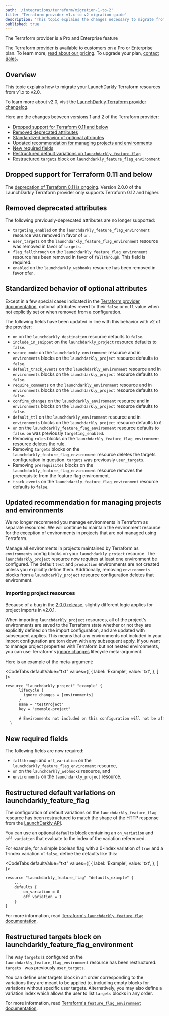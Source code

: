 ```yaml
---
path: '/integrations/terraform/migration-1-to-2'
title: 'Terraform provider v1.x to v2 migration guide'
description: 'This topic explains the changes necessary to migrate from version 1.x to version 2.0 of the LaunchDarkly Terraform provider.'
published: true
---
```


<Callout intent="primary">
<CalloutTitle>The Terraform provider is a Pro and Enterprise feature</CalloutTitle>
<CalloutDescription>

The Terraform provider is available to customers on a Pro or Enterprise plan. To learn more, [read about our pricing](https://launchdarkly.com/pricing/). To upgrade your plan, [contact Sales](https://launchdarkly.com/contact-sales/).

</CalloutDescription>
</Callout>

## Overview

This topic explains how to migrate your LaunchDarkly Terraform resources from v1.x to v2.0.

To learn more about v2.0, visit the [LaunchDarkly Terraform provider changelog](https://github.com/launchdarkly/terraform-provider-launchdarkly/blob/master/CHANGELOG.md).

Here are the changes between versions 1 and 2 of the Terraform provider:

- [Dropped support for Terraform 0.11 and below](#dropped-support-for-terraform-011-and-below)
- [Removed deprecated attributes](#removed-deprecated-attributes)
- [Standardized behavior of optional attributes](#standardized-behavior-of-optional-attributes)
- [Updated recommendation for managing projects and environments](#updated-recommendation-for-managing-projects-and-environments)
- [New required fields](#new-required-fields)
- [Restructured default variations on `launchdarkly_feature_flag`](#restructured-default-variations-on-launchdarkly_feature_flag)
- [Restructured `targets` block on `launchdarkly_feature_flag_environment`](#restructured-targets-block-on-launchdarkly_feature_flag_environment)

## Dropped support for Terraform 0.11 and below

The [deprecation of Terraform 0.11 is ongoing](https://www.hashicorp.com/blog/deprecating-terraform-0-11-support-in-terraform-providers). Version 2.0.0 of the LaunchDarkly Terraform provider only supports Terraform 0.12 and higher.

## Removed deprecated attributes

The following previously-deprecated attributes are no longer supported:

- `targeting_enabled` on the `launchdarkly_feature_flag_environment` resource was removed in favor of `on`.
- `user_targets` on the `launchdarkly_feature_flag_environment` resource was removed in favor of `targets`.
- `flag_fallthrough` on the `launchdarkly_feature_flag_environment` resource has been removed in favor of  `fallthrough`. This field is required.
- `enabled` on the `launchdarkly_webhooks` resource has been removed in favor of`on`.

## Standardized behavior of optional attributes

Except in a few special cases indicated in the [Terraform provider documentation](https://registry.terraform.io/providers/launchdarkly/launchdarkly/latest/docs), optional attributes revert to their `false` or `null` value when not explicitly set or when removed from a configuration.

The following fields have been updated in line with this behavior with v2 of the provider:

- `on` on the `launchdarkly_destination` resource defaults to `false`.
- `include_in_snippet` on the `launchdarkly_project` resource defaults to `false`.
- `secure_mode` on the `launchdarkly_environment` resource and in `environments` blocks on the `launchdarkly_project` resource defaults to `false`.
- `default_track_events` on the `launchdarkly_environment` resource and in `environments` blocks on the `launchdarkly_project` resource defaults to `false`.
- `require_comments` on the `launchdarkly_environment` resource and in `environments` blocks on the `launchdarkly_project` resource defaults to `false`.
- `confirm_changes` on the `launchdarkly_environment` resource and in `environments` blocks on the `launchdarkly_project` resource defaults to `false`.
- `default_ttl` on the `launchdarkly_environment` resource and in `environments` blocks on the `launchdarkly_project` resource defaults to `0`.
- `on` on the `launchdarkly_feature_flag_environment` resource defaults to `false`. `on` was previously `targeting_enabled`.
- Removing `rules` blocks on the `launchdarkly_feature_flag_environment` resource deletes the rule.
- Removing `targets` blocks on the `launchdarkly_feature_flag_environment` resource deletes the targets configuration in question. `targets` was previously `user_targets`.
- Removing `prerequisites` blocks on the `launchdarkly_feature_flag_environment` resource removes the prerequisite from the feature flag environment.
- `track_events` on the `launchdarkly_feature_flag_environment` resource defaults to `false`.

## Updated recommendation for managing projects and environments

We no longer recommend you manage environments in Terraform as separate resources. We will continue to maintain the environment resource for the exception of environments in projects that are not managed using Terraform.

Manage all environments in projects maintained by Terraform as `environments` config blocks on your `launchdarkly_project` resource. The `launchdarkly_project` resource now requires at least one environment be configured. The default `test` and `production` environments are not created unless you explicitly define them. Additionally, removing `environments` blocks from a `launchdarkly_project` resource configuration deletes that environment.

### Importing project resources

Because of a bug in the [2.0.0 release](https://github.com/launchdarkly/terraform-provider-launchdarkly/issues/67), slightly different logic applies for project imports in v2.0.1.

When importing `launchdarkly_project` resources, all of the project's environments are saved to the Terraform state whether or not they are explicitly defined on the import configuration, and are updated with subsequent applies. This means that any environments not included in your import configuration are torn down with any subsequent apply. If you want to manage project properties with Terraform but not nested environments, you can use Terraform's [ignore changes](https://www.terraform.io/docs/language/meta-arguments/lifecycle.html#ignore_changes) lifecycle meta-argument.

Here is an example of the meta-argument:

<CodeTabs
  defaultValue="txt"
  values={[
    { label: 'Example', value: 'txt', },
  ]
}>
<CodeTabItem value="txt">

```txt
resource "launchdarkly_project" "example" {
	  lifecycle {
	  	ignore_changes = [environments]
	  }
	  name = "testProject"
	  key = "example-project"

	  # Environments not included on this configuration will not be affected by subsequent applies
  }
```

</CodeTabItem>
</CodeTabs>

## New required fields

The following fields are now required:

- `fallthrough` and `off_variation` on the `launchdarkly_feature_flag_environment` resource,
- `on` on the `launchdarkly_webhooks` resource, and
- `environments` on the `launchdarkly_project` resource.

## Restructured default variations on launchdarkly_feature_flag

The configuration of default variations on the `launchdarkly_feature_flag` resource has been restructured to match the shape of the HTTP response from the [LaunchDarkly API](https://apidocs.launchdarkly.com/reference#create-feature-flag).

You can use an optional `defaults` block containing an `on_variation` and `off_variation` that evaluate to the index of the variation referenced.

For example, for a simple boolean flag with a 0-index variation of `true` and a 1-index variation of `false`, define the defaults like this:

<CodeTabs
  defaultValue="txt"
  values={[
    { label: 'Example', value: 'txt', },
  ]
}>
<CodeTabItem value="txt">

```txt
resource "launchdarkly_feature_flag" "defaults_example" {
    ...
    defaults {
        on_variation = 0
        off_variation = 1
    }
}
```

</CodeTabItem>
</CodeTabs>

For more information, read [Terraform's `launchdarkly_feature_flag` documentation](https://registry.terraform.io/providers/launchdarkly/launchdarkly/latest/docs/resources/feature_flag).

## Restructured targets block on launchdarkly_feature_flag_environment

The way `targets` is configured on the `launchdarkly_feature_flag_environment` resource has been restructured. `targets ` was previously `user_targets`.

You can define user targets block in an order corresponding to the variations they are meant to be applied to, including empty blocks for variations without specific user targets. Alternatively, you may also define a variation index which allows the user to list `targets` blocks in any order.

For more information, read [Terraform's `feature_flag_environment` documentation](https://registry.terraform.io/providers/launchdarkly/launchdarkly/latest/docs/resources/feature_flag_environment).
